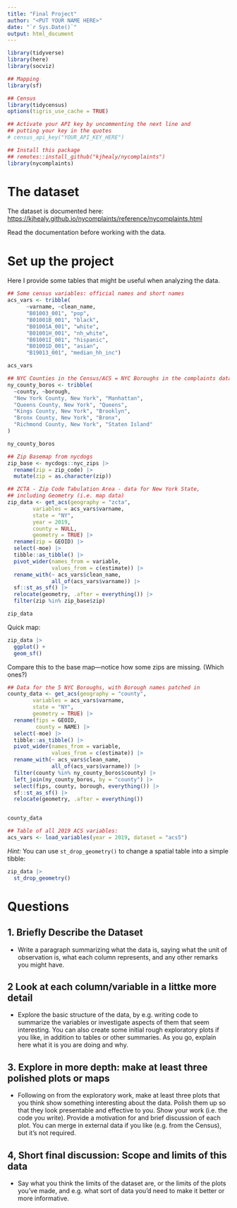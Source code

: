 ```yaml
---
title: "Final Project"
author: "<PUT YOUR NAME HERE>"
date: "`r Sys.Date()`"
output: html_document
---
```


```r
library(tidyverse)
library(here)
library(socviz)

## Mapping
library(sf)

## Census
library(tidycensus)
options(tigris_use_cache = TRUE)

## Activate your API key by uncommenting the next line and 
## putting your key in the quotes
# census_api_key("YOUR_API_KEY_HERE")

## Install this package
## remotes::install_github("kjhealy/nycomplaints")
library(nycomplaints)

```

# The dataset

The dataset is documented here: <https://kjhealy.github.io/nycomplaints/reference/nycomplaints.html>

Read the documentation before working with the data.

# Set up the project

Here I provide some tables that might be useful when analyzing the data.

```r
## Some census variables: official names and short names
acs_vars <- tribble(
      ~varname, ~clean_name,
      "B01003_001", "pop",
      "B01001B_001", "black",
      "B01001A_001", "white",
      "B01001H_001", "nh_white",
      "B01001I_001", "hispanic",
      "B01001D_001", "asian",
      "B19013_001", "median_hh_inc")

acs_vars

## NYC Counties in the Census/ACS = NYC Boroughs in the complaints data 
ny_county_boros <- tribble(
  ~county, ~borough,
  "New York County, New York", "Manhattan",
  "Queens County, New York", "Queens",
  "Kings County, New York", "Brooklyn",
  "Bronx County, New York", "Bronx",
  "Richmond County, New York", "Staten Island"
)

ny_county_boros
```

```r
## Zip Basemap from nycdogs
zip_base <- nycdogs::nyc_zips |> 
  rename(zip = zip_code) |> 
  mutate(zip = as.character(zip))

## ZCTA - Zip Code Tabulation Area - data for New York State, 
## including Geometry (i.e. map data)
zip_data <- get_acs(geography = "zcta", 
        variables = acs_vars$varname, 
        state = "NY", 
        year = 2019,
        county = NULL, 
        geometry = TRUE) |> 
  rename(zip = GEOID) |> 
  select(-moe) |> 
  tibble::as_tibble() |> 
  pivot_wider(names_from = variable, 
              values_from = c(estimate)) |> 
  rename_with(~ acs_vars$clean_name, 
              all_of(acs_vars$varname)) |> 
  sf::st_as_sf() |> 
  relocate(geometry, .after = everything()) |> 
  filter(zip %in% zip_base$zip) 

zip_data
```


Quick map:

```r
zip_data |> 
  ggplot() +
  geom_sf()
```

Compare this to the base map—notice how some zips are missing. (Which ones?)


```r
## Data for the 5 NYC Boroughs, with Borough names patched in
county_data <- get_acs(geography = "county", 
        variables = acs_vars$varname, 
        state = "NY", 
        geometry = TRUE) |> 
  rename(fips = GEOID, 
         county = NAME) |> 
  select(-moe) |> 
  tibble::as_tibble() |> 
  pivot_wider(names_from = variable, 
              values_from = c(estimate)) |> 
  rename_with(~ acs_vars$clean_name, 
              all_of(acs_vars$varname)) |> 
  filter(county %in% ny_county_boros$county) |> 
  left_join(ny_county_boros, by = "county") |> 
  select(fips, county, borough, everything()) |> 
  sf::st_as_sf() |> 
  relocate(geometry, .after = everything())


county_data
```

```r
## Table of all 2019 ACS variables:
acs_vars <- load_variables(year = 2019, dataset = "acs5")
```

_Hint:_ You can use `st_drop_geometry()` to change a spatial table into a simple tibble:

```r
zip_data |> 
  st_drop_geometry()
```


# Questions

## 1. Briefly Describe the Dataset 

- Write a paragraph summarizing what the data is, saying what the unit of observation is, what each column represents, and any other remarks you might have. 

## 2 Look at each column/variable in a littke more detail 

- Explore the basic structure of the data, by e.g. writing code to summarize the variables or investigate aspects of them that seem interesting. You can also create some initial rough exploratory plots if you like, in addition to tables or other summaries. As you go, explain here what it is you are doing and why.

## 3. Explore in more depth: make at least three polished plots or maps 

- Following on from the exploratory work, make at least three plots that you think show something interesting about the data. Polish them up so that they look presentable and effective to you. Show your work (i.e. the code you write). Provide a motivation for and brief discussion of each plot. You can merge in external data if you like (e.g. from the Census), but it's not required. 

## 4, Short final discussion: Scope and limits of this data

- Say what you think the limits of the dataset are, or the limits of the plots you've made, and e.g. what sort of data you'd need to make it better or more informative.

